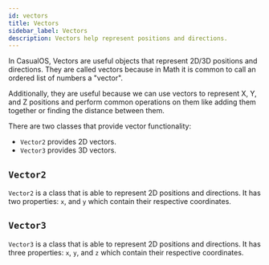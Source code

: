```yaml
---
id: vectors
title: Vectors
sidebar_label: Vectors
description: Vectors help represent positions and directions.
---
```



In CasualOS, Vectors are useful objects that represent 2D/3D positions and directions.
They are called vectors because in Math it is common to call an ordered list of numbers a "vector".

Additionally, they are useful because we can use vectors to represent X, Y, and Z positions and perform common operations on them like adding them together or finding the distance between them.

There are two classes that provide vector functionality:

-   `Vector2` provides 2D vectors.
-   `Vector3` provides 3D vectors.

## `Vector2`

`Vector2` is a class that is able to represent 2D positions and directions.
It has two properties: `x`, and `y` which contain their respective coordinates.

<ClassMembers name='Vector2' anchorRoot='vector2' />

## `Vector3`

`Vector3` is a class that is able to represent 2D positions and directions.
It has three properties: `x`, `y`, and `z` which contain their respective coordinates.

<ClassMembers name='Vector3' anchorRoot='vector3' />
